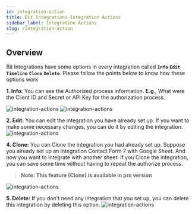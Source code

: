```yaml
---
id: integration-action
title: Bit Integrations-Integration Actions
sidebar_label: Integration Actions
slug: /integration-action
---
```



## Overview

Bit Integrations have some options in every integration called **`Info`** **`Edit`** **`Timeline`** **`Clone`** **`Delete`**. Please follow the points below to know how these options work

**1. Info:**  You can see the Authorized process information. **E.g**., What were the Client ID and Secret or API Key for the authorization process.

   <Image src="integration-actions/info-action" alt="integration-actions"  w="1020" h="350"/>
   <Image src="integration-actions/authorize-info" alt="integration-actions"  w="1020" h="350"/>


**2. Edit:** You can edit the integration you have already set up. If you want to make some necessary changes, you can do it by editing the integration.
   <Image src="integration-actions/edit-actions" alt="integration-actions"  w="1020" h="350"/>



**4. Clone:** You can Clone the integration you had already set up. Suppose you already set up an integration Contact Form 7 with Google Sheet. And now you want to Integrate with another sheet. If you Clone the integration, you can save some time without having to repeat the authorize process.

> **Note: This feature (Clone) is available in pro version**

  <Image src="integration-actions/clone-actions" alt="integration-actions"  w="1020" h="350"/>

**5. Delete:** If you don't need any integration that you set up, you can delete this integration by deleting this option.
   <Image src="integration-actions/delete-action" alt="integration-actions"  w="1020" h="350"/>

<Feedback/>